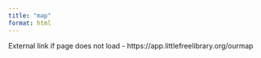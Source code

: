 ```yaml
---
title: "map"
format: html
---
```


External link if page does not load - https://app.littlefreelibrary.org/ourmap

